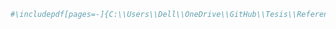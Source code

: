 ```r
#\includepdf[pages=-]{C:\\Users\\Dell\\OneDrive\\GitHub\\Tesis\\References\\Others\\cronograma.pdf}
```

